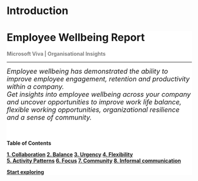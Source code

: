 Introduction
=====================================

<div class="jumbotron" style="background-color:#FFFFFF;">
<!--<img src="Microsoft-Viva-Insights-logo.png" style="float:right;width:180px;height:180px;">-->
  <h1 class="display-4">Employee Wellbeing Report</h1>
  <p class="lead" style="color:gray;"> <B> Microsoft Viva | Organisational Insights </B></p>
  <hr class="my-4">
  <p>  <font size="+1"> <em> Employee wellbeing has demonstrated the ability to improve employee engagement, retention and productivity within a company. 
  <br> Get insights into employee wellbeing across your company and uncover opportunities to improve work life balance, flexible working opportunities, organizational resilience and a sense of community. </em> </font></p>
  <br>
  <h4>Table of Contents</p>
  <div class="row">
  <div class="col-md-6"><!-- first column -->
  <div class="list-group">
  <a href="#collaboration" class="list-group-item">1. Collaboration</a>
  <a href="#balance" class="list-group-item">2. Balance</a>
  <a href="#urgency" class="list-group-item">3. Urgency</a>
  <a href="#flexibility" class="list-group-item">4. Flexibility</a>
  </div>
  </div>
  <div class="col-md-6"><!-- second column -->
  <div class="list-group">
  <a href="#activity-patterns" class="list-group-item">5. Activity Patterns</a>
  <a href="#focus" class="list-group-item">6. Focus</a>
  <a href="#community" class="list-group-item">7. Community</a>
  <a href="#informal-communication" class="list-group-item">8. Informal communication</a>
  </div>
  </div>
  </div>
  <p class="lead">
    <a class="btn btn-primary btn-lg" href="#balance" role="button">Start exploring</a>
  </p>
</div>
<br>

